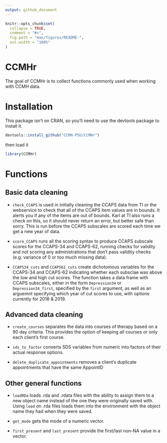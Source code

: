 ```yaml
---
output: github_document
---
```


<!-- README.md is generated from README.Rmd. Please edit that file -->

```r
knitr::opts_chunk$set(
  collapse = TRUE,
  comment = "#>",
  fig.path = "man/figures/README-",
  out.width = "100%"
)
```
# CCMHr

The goal of CCMHr is to collect functions commonly used when working with CCMH data.

# Installation

This package isn't on CRAN, so you'll need to use the devtools package to install it.

```r
devtools::install_github("CCMH-PSU/CCMHr")
```

then load it  

```r
library(CCMHr)
```

# Functions

## Basic data cleaning
- `check_CCAPS` is used in initially cleaning the CCAPS data from TI or the webservice to check that all of the CCAPS item values are in bounds. It alerts you if any of the items are out of bounds. Karl at TI also runs a check on this, so it should never return an error, but better safe than sorry. This is run before the CCAPS subscales are scored each time we get a new year of data.  

- `score_CCAPS` runs all the scoring syntax to produce CCAPS subscale scores for the CCAPS-34 and CCAPS-62, running checks for validity and not scoring any administrations that don't pass validity checks (e.g. variance of 0 or too much missing data).  

- `CCAPS34_cuts` and `CCAPS62_cuts` create dichotomous variables for the CCAPS-34 and CCAPS-62 indicating whether each subsclae was above the low and high cut scores. The function takes a data frame with CCAPS subscales, either in the form `Depression34` or `Depression34_first`, specified by the `first` argument, as well as an arguemnt specifying which year of cut scores to use, with options currently for 2018 & 2019.  

<!-- `check_column_classes` -->

## Advanced data cleaning
- `create_courses` separates the data into courses of therapy based on a 90 day criteria. This provides the option of keeping all courses or only each client's first course.  

- `sds_to_factor` converts SDS variables from numeric into factors of their actual response options.  

- `delete_duplicate_appointments` removes a client's duplicate appointments that have the same AppointID    

<!-- ## Other CCMH functions -->

## Other general functions
- `loadRDa` loads .rda and .rdata files with the ability to assign them to a new object name instead of the one they were originally saved with. Using `load` on .rda files loads them into the environment with the object name they had when they were saved.  

- `get_mode` gets the mode of a numeric vector. 

- `first_present` and `last_present` provide the first/last non-NA value in a vector.  
